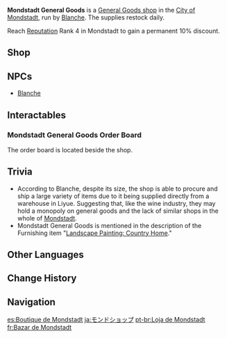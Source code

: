 {{Location Infobox
|image        = NPC Location Blanche Context.png
|icon         = UI General Goods.png
|type         = Point of Interest
|region       = Mondstadt
|area         = Starfell Valley
|subarea      = City of Mondstadt
}}
'''Mondstadt General Goods''' is a [[Shops#General Goods|General Goods shop]] in the [[City of Mondstadt]], run by [[Blanche]]. The supplies restock daily.

Reach [[Reputation]] Rank 4 in Mondstadt to gain a permanent 10% discount.

==Shop==
{{Vendor|Blanche}}

==NPCs==
* [[Blanche]]

==Interactables==
===Mondstadt General Goods Order Board===
{{Main|Mondstadt General Goods Order Board}}
The order board is located beside the shop.

==Trivia==
* According to Blanche, despite its size, the shop is able to procure and ship a large variety of items due to it being supplied directly from a warehouse in Liyue. Suggesting that, like the wine industry, they may hold a monopoly on general goods and the lack of similar shops in the whole of [[Mondstadt]].
* Mondstadt General Goods is mentioned in the description of the Furnishing item "[[Landscape Painting: Country Home]]."

==Other Languages==
{{Other Languages
|en      = Mondstadt General Goods
|zhs     = 蒙德百货
|zhs_rm  = Méngdé Bǎihuò
|zht     = 蒙德百貨
|zht_rm  = Méngdé Bǎihuò
|zh_tl   = Mondstadt General Store
|ja      = モンドショップ
|ja_rm   = Mondo Shoppu
|ja_tl   = Mondstadt Shop
|ko      = 몬드 {{tt|잡화점|雜貨店}}
|ko_rm   = Mondeu Japhwajeom
|ko_tl   = Mondstadt General Store
|es      = Boutique de Mondstadt
|es_tl   = Boutique of Mondstadt
|fr      = Bazar de Mondstadt
|fr_tl   = Bazaar of Mondstadt
|ru      = Мондштадтский купец
|ru_tl   = Mondstadt Merchant
|th      = ร้านค้า Mondstadt
|th_rm   = Ran kha Mondstadt
|th_tl   = Mondstadt Shop
|vi      = {{tt|Bách Hóa|百貨}} Mondstadt
|vi_tl   = 
|de      = Mondstadts Gemischtwaren
|de_tl   = Mondstadt's General Goods
|id      = Mondstadt General Goods
|pt      = Loja de Mondstadt
|pt_tl   = Mondstadt Shop
}}

==Change History==
{{Change History|1.0}}

==Navigation==
{{PoI Navbox|Mondstadt}}

[[es:Boutique de Mondstadt]]
[[ja:モンドショップ]]
[[pt-br:Loja de Mondstadt]]
[[fr:Bazar de Mondstadt]]